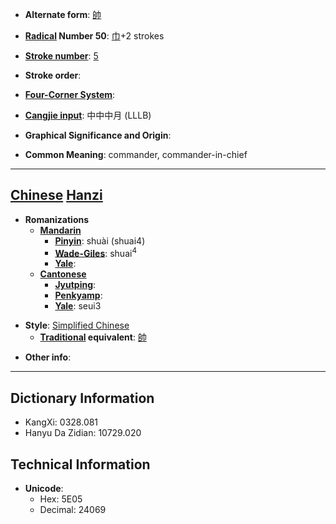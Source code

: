 * '''Alternate form''': [[帥]]

* '''[[Wiktionary:Chinese radical index| Radical]] Number 50''': [[Wiktionary:Chinese radical index 巾|巾]]+2 strokes

* '''[[Wiktionary:Chinese total strokes index|Stroke number]]''': [[Wiktionary:Chinese total strokes index 5|5]]

* '''Stroke order''': 

* '''[[Wiktionary:Chinese four corner index|Four-Corner System]]''': 

* '''[[Wiktionary:Chinese Cangjie index|Cangjie input]]''': 中中中月 (LLLB)

* '''Graphical Significance and Origin''': 

* '''Common Meaning''': commander, commander-in-chief

----

== [[Chinese]] [[Hanzi]] ==

* '''Romanizations'''
** '''[[Mandarin]]'''
*** '''[[Pinyin]]''': shuài (shuai4)
*** '''[[Wade-Giles]]''': shuai<sup>4</sup>
*** '''[[Yale]]''': 
** '''[[Cantonese]]'''
*** '''[[Jyutping]]''':
*** '''[[Penkyamp]]''': 
*** '''[[Yale]]''': seui3

* '''Style''': [[Simplified Chinese]] 
** '''[[Traditional Chinese|Traditional]] equivalent''': [[帥]]

* '''Other info''': 

----

== Dictionary Information ==

* KangXi: 0328.081
* Hanyu Da Zidian: 10729.020

== Technical Information ==

* '''Unicode''':
** Hex: 5E05
** Decimal: 24069